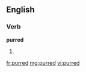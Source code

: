 ==English==

===Verb===
'''purred'''

# {{past of|[[purr]]}}

[[fr:purred]]
[[mg:purred]]
[[vi:purred]]